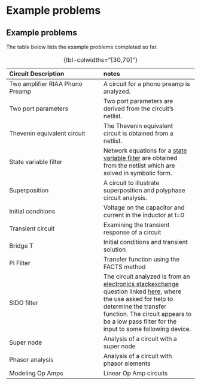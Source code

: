 # Example problems {#sec-Problems .unnumbered}

<!--
Update this section to include typical topics in circuit analysis

Can MNA equations be turned into state variable equations? See page Haykin page 59
-->

## Example problems
The table below lists the example problems completed so far.

: {tbl-colwidths="[30,70]"}

| Circuit Description | notes |
|:---|:---|
| Two amplifier RIAA Phono Preamp | A circuit for a phono preamp is analyzed. |
| Two port parameters | Two port parameters are derived from the circuit's netlist. |
| Thevenin equivalent circuit | The Thevenin equivalent circuit is obtained from a netlist. |
| State variable filter | Network equations for a [state variable filter](https://en.wikipedia.org/wiki/State_variable_filter) are obtained from the netlist which are solved in symbolic form. |
| Superposition | A circuit to illustrate superposition and polyphase circuit analysis. |
| Initial conditions | Voltage on the capacitor and current in the inductor at t=0 |
| Transient circuit | Examining the transient response of a circuit |
| Bridge T | Initial conditions and transient solution |
| Pi Filter | Transfer function using the FACTS method |
| SIDO filter | The circuit analyzed is from an [electronics stackexchange](https://electronics.stackexchange.com/) question linked [here](https://electronics.stackexchange.com/questions/682389/transfer-function-of-the-below-circuit), where the use asked for help to determine the transfer function. The circuit appears to be a low pass filter for the input to some following device. |
| Super node | Analysis of a circuit with a super node |
| Phasor analysis | Analysis of a circuit with phasor elements |
| Modeling Op Amps | Linear Op Amp circuits |
<br>
<br>

<!--


| T-coil | This notebook looks at a circuit called the T-coil. A T-coil uses a coupled inductor with a bridging capacitor to develop a constant impedance. Historically T-coils were used in wide band vacuum tube amplifiers and today they are commonly used in Transient Voltage Suppression (TVS) circuits. |

## Future example problems

: table caption {tbl-colwidths="[30,70]"}  

| Circuit Description | notes |
|:---|:---|
| Active filters | move to other blog, Several of these started [Sallen–Key topology](https://en.wikipedia.org/wiki/Sallen%E2%80%93Key_topology) |
| Active inductor, Nullors, Gyrators, NICs, Current Conveyor | Where are these used?<br>Controlled Sources, Nullors, Active Gain Devices, Impedance Converters and Inverters (Gyrators, NICs, Current Conveyors)<br>See Op Amp circuit #2 or #2HP  See Haydak Chapter 13, for RC-NIC and RC gyrator filters  |
| Wien bridge oscillator | https://en.wikipedia.org/wiki/Wien_bridge_oscillator <br>Simple circuit <br>not so easy to make osc in LTSpice. Notebook started |
| Switched mode power supply | Do the LED driver fly back circuit, <br>see Analog Devices power management tools, <br>https://www.analog.com/en/design-center/design-tools-and-calculators/power-management-tools.html |
| Diode circuit | Get network equations with R in place of diode and then substitute equations for diode in python |
| Transistor circuit | Get network equations with R’s in place of transistor and then substitute equations in python<br>Or look at an Op Amp model that can have C in the feedback loop |
| Tone control circuit of link | https://sound-au.com/project27.htm |
| Chua's circuit | work in progress<br>See circuit analysis folder under jupyterlab<br>https://en.wikipedia.org/wiki/Chua's_circuit |
-->
